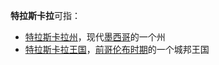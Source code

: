 '''特拉斯卡拉'''可指：
* [[特拉斯卡拉州|特拉斯卡拉州]]，现代[[墨西哥|墨西哥]]的一个州
* [[特拉斯卡拉王国|特拉斯卡拉王国]]，[[前哥伦布时期|前哥伦布时期]]的一个城邦王国
{{Disambig}}